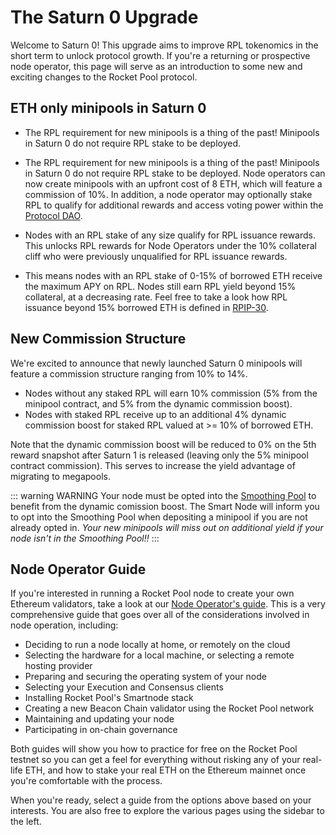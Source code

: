 
# The Saturn 0 Upgrade

Welcome to Saturn 0! This upgrade aims to improve RPL tokenomics in the short term to unlock protocol growth. If you're a returning or prospective node operator, this page will 
serve as an introduction to some new and exciting changes to the Rocket Pool protocol.

## ETH only minipools in Saturn 0 

- The RPL requirement for new minipools is a thing of the past! Minipools in Saturn 0 do not require RPL stake to be deployed.
- The RPL requirement for new minipools is a thing of the past! Minipools in Saturn 0 do not require RPL stake to be deployed.
Node operators can now create minipools with an upfront cost of 8 ETH, which will feature a commission of 10%. In addition, a node
operator may optionally stake RPL to qualify for additional rewards and access voting power within the [Protocol DAO](/guides/houston/pdao#the-protocol-dao-pdao).

- Nodes with an RPL stake of any size qualify for RPL issuance rewards. This unlocks RPL rewards for Node Operators under the 10% collateral cliff 
who were previously unqualified for RPL issuance rewards. 

- This means nodes with an RPL stake of 0-15% of borrowed ETH receive the maximum APY on RPL. Nodes still earn RPL yield beyond 15% collateral, at a decreasing rate.
Feel free to take a look how RPL issuance beyond 15% borrowed ETH is defined in [RPIP-30](https://rpips.rocketpool.net/RPIPs/RPIP-30#specification).

## New Commission Structure
We're excited to announce that newly launched Saturn 0 minipools will feature a commission structure ranging from 10% to 14%.

- Nodes without any staked RPL will earn 10% commission (5% from the minipool contract, and 5% from the dynamic commission boost).
- Nodes with staked RPL receive up to an additional 4% dynamic commission boost for staked RPL valued at >= 10% of borrowed ETH.

Note that the dynamic commission boost will be reduced to 0% on the 5th reward snapshot after Saturn 1 is released (leaving only the 5% minipool contract commission). This serves to increase the yield advantage of migrating to megapools.

::: warning WARNING
Your node must be opted into the [Smoothing Pool](/guides/node/fee-distrib-sp#the-smoothing-pool) to benefit from the dynamic comission boost. The Smart Node will inform you
to opt into the Smoothing Pool when depositing a minipool if you are not already opted in. *Your new minipools will miss out on additional yield if your node 
isn't in the Smoothing Pool!!* 
:::

## Node Operator Guide
If you're interested in running a Rocket Pool node to create your own Ethereum validators, take a look at our [Node Operator's guide](/guides/node/responsibilities).
This is a very comprehensive guide that goes over all of the considerations involved in node operation, including:

- Deciding to run a node locally at home, or remotely on the cloud
- Selecting the hardware for a local machine, or selecting a remote hosting provider
- Preparing and securing the operating system of your node
- Selecting your Execution and Consensus clients
- Installing Rocket Pool's Smartnode stack
- Creating a new Beacon Chain validator using the Rocket Pool network
- Maintaining and updating your node
- Participating in on-chain governance

Both guides will show you how to practice for free on the Rocket Pool testnet so you can get a feel for everything without risking any of your real-life ETH, and how to stake your real ETH on the Ethereum mainnet once you're comfortable with the process.

When you're ready, select a guide from the options above based on your interests.
You are also free to explore the various pages using the sidebar to the left.



